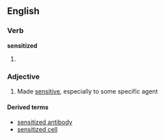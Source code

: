 ==English==

===Verb===
'''sensitized'''

# {{past of|[[sensitize]]}}

===Adjective===
{{en-adj}}

# Made [[sensitive]], especially to some specific agent

====Derived terms====
*[[sensitized antibody]]
*[[sensitized cell]]